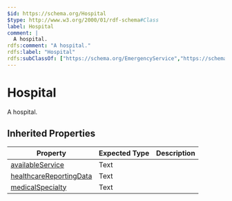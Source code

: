 ```yaml
---
$id: https://schema.org/Hospital
$type: http://www.w3.org/2000/01/rdf-schema#Class
label: Hospital
comment: |
  A hospital.
rdfs:comment: "A hospital."
rdfs:label: "Hospital"
rdfs:subClassOf: ["https://schema.org/EmergencyService","https://schema.org/MedicalOrganization","https://schema.org/CivicStructure"]
---
```


# Hospital

A hospital.

## Inherited Properties

| Property | Expected Type | Description |
| --- | --- | --- |
| [availableService](https://schema.org/availableService) | Text |  |
| [healthcareReportingData](https://schema.org/healthcareReportingData) | Text |  |
| [medicalSpecialty](https://schema.org/medicalSpecialty) | Text |  |
